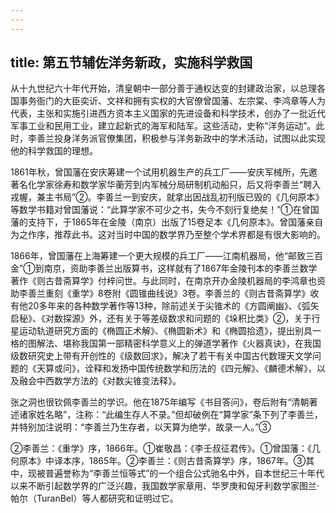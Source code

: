```yaml
---
---
---
```

title: 第五节辅佐洋务新政，实施科学救国
---



从十九世纪六十年代开始，清皇朝中一部分善于通权达变的封建政治家，以总理各国事务衙门的大臣奕䜣、文祥和拥有实权的大官僚曾国藩、左宗棠、李鸿章等人为代表，主张和实施引进西方资本主义国家的先进设备和科学技术，创办了一批近代军事工业和民用工业，建立起新式的海军和陆军。这些活动，史称“洋务运动”。此时，李善兰投身洋务派官僚集团，积极参与洋务新政中的学术活动，试图以此实现他的科学救国的理想。

1861年秋，曾国藩在安庆筹建一个试用机器生产的兵工厂——安庆军械所，先邀著名化学家徐寿和数学家华蘅芳到内军械分局研制机动船只，后又将李善兰“聘入戎幄，兼主书局”②。李善兰一到安庆，就拿出因战乱初刊版已毁的《几何原本》等数学书籍对曾国藩说：“此算学家不可少之书，失今不刻行复绝矣！”①在曾国藩的支持下，于1865年在金陵（南京）出版了15卷足本《几何原本》。曾国藩亲自为之作序，推荐此书。这对当时中国的数学界乃至整个学术界都是有很大影响的。

1866年，曾国藩在上海筹建一个更大规模的兵工厂——江南机器局，他“邮致三百金”①到南京，资助李善兰出版算书，这样就有了1867年金陵刊本的李善兰数学著作《则古昔斋算学》付梓问世。与此同时，在南京开办金陵机器局的李鸿章也资助李善兰重刻《重学》8卷附《圆锥曲线说》3卷。李善兰的《则古昔斋算学》收有他20多年来的各种数学著作等13种，除前述关于尖锥术的《方圆阐幽》、《弧矢启秘》、《对数探源》外，还有关于等差级数求和问题的《垛积比类》②，关于行星运动轨道研究方面的《椭圆正术解》、《椭圆新术》和《椭圆拾遗》，提出别具一格的图解法、堪称我国第一部精密科学意义上的弹道学著作《火器真诀》，在我国级数研究史上带有开创性的《级数回求》，解决了若干有关中国古代数理天文学问题的《天算或问》，诠释和发扬中国传统数学和历法的《四元解》、《麟德术解》，以及融会中西数学方法的《对数尖锥变法释》。

张之洞也很钦佩李善兰的学识。他在1875年编写《书目答问》，卷后附有“清朝著述诸家姓名略”，注称：“此编生存人不录。”但却破例在“算学家”条下列了李善兰，并特别加注说明：“李善兰乃生存者，以天算为绝学，故录一人。”③

②李善兰：《重学》序，1866年。①崔敬昌：《李壬叔征君传》。①曾国藩：《几何原本》中译本序，1865年。②李善兰：《则古昔斋算学》序，1867年。③其中，现被普遍誉称为“李善兰恒等式”的一个组合公式驰名中外，自本世纪三十年代以来不断引起数学界的广泛兴趣，我国数学家章用、华罗庚和匈牙利数学家图兰·帕尔（TuranBel）等人都研究和证明过它。